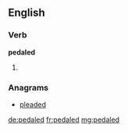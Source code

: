 ==English==

===Verb===
'''pedaled'''

# {{US}} {{en-past of|pedal}}

===Anagrams===
* [[pleaded#English|pleaded]]

[[de:pedaled]]
[[fr:pedaled]]
[[mg:pedaled]]